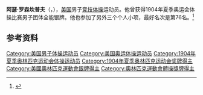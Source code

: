 {{NoteTA|G1=Sports}}
'''阿瑟·罗森坎普夫'''（{{lang-en|Arthur Rosenkampff}}，{{bd|1884年|11月3日|1952年|11月6日}}），[[美国|美国]]男子[[竞技体操|竞技体操]]运动员。他曾获得1904年夏季奥运会体操比赛男子团体全能银牌。他也参加了另外三个个人小项，最好名次是第76名。<ref>{{Cite web|title=Arthur ROSENKAMPFF|url=https://www.olympic.org/arthur-rosenkampff|accessdate=2021-03-24|work=International Olympic Committee|archive-date=2017-12-01|archive-url=https://web.archive.org/web/20171201073618/https://www.olympic.org/Arthur-Rosenkampff|dead-url=no}}</ref>

== 参考资料 ==
{{reflist}}

{{Authority control}}
{{DEFAULTSORT:Rosenkampff, Arthur}}
[[Category:美国男子体操运动员|Category:美国男子体操运动员]]
[[Category:美国奥运体操运动员|Category:美国奥运体操运动员]]
[[Category:1904年夏季奥林匹克运动会体操运动员|Category:1904年夏季奥林匹克运动会体操运动员]]
[[Category:1904年夏季奥林匹克运动会奖牌得主|Category:1904年夏季奥林匹克运动会奖牌得主]]
[[Category:美國奧林匹克運動會銀牌得主|Category:美國奧林匹克運動會銀牌得主]]
[[Category:奧林匹克運動會體操獎牌得主|Category:奧林匹克運動會體操獎牌得主]]